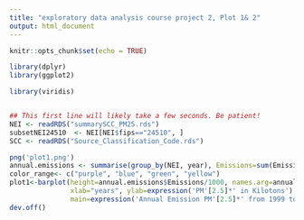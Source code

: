 ---
title: "exploratory data analysis course project 2, Plot 1& 2"
output: html_document
---

```{r setup, include=FALSE}
knitr::opts_chunk$set(echo = TRUE)

library(dplyr)
library(ggplot2)

library(viridis)


## This first line will likely take a few seconds. Be patient!
NEI <- readRDS("summarySCC_PM25.rds")
subsetNEI24510  <- NEI[NEI$fips=="24510", ]
SCC <- readRDS("Source_Classification_Code.rds")

png('plot1.png')
annual.emissions <- summarise(group_by(NEI, year), Emissions=sum(Emissions))
color_range<- c("purple", "blue", "green", "yellow")
plot1<-barplot(height=annual.emissions$Emissions/1000, names.arg=annual.emissions$year,
               xlab="years", ylab=expression('PM'[2.5]*' in Kilotons'),ylim=c(0,8000),
               main=expression('Annual Emission PM'[2.5]*' from 1999 to 2008'),col=color_range)
dev.off()




```


